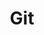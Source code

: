 ---
layout: ../../../layouts/theme/application.astro
title: Git
category: Application
client: Self
frontpage: true
publishDate: 2022-11-30 00:00:00
img: https://images.unsplash.com/photo-1618401479427-c8ef9465fbe1?fit=crop&w=1400&h=700&q=75
repo:
description: Git - This is gonna take a while!
tags:
- technology
- software
- git
---